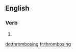 ==English==

===Verb===
{{head|en|present participle}}

# {{present participle of|thrombose|lang=en}}

[[de:thrombosing]]
[[fr:thrombosing]]